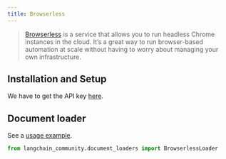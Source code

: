 ```yaml
---
title: Browserless
---
```


>[Browserless](https://www.browserless.io/docs/start) is a service that allows you to
> run headless Chrome instances in the cloud. It’s a great way to run browser-based
> automation at scale without having to worry about managing your own infrastructure.

## Installation and Setup

We have to get the API key [here](https://www.browserless.io/pricing/).


## Document loader

See a [usage example](/oss/javascript/integrations/document_loaders/browserless).

```python
from langchain_community.document_loaders import BrowserlessLoader
```
